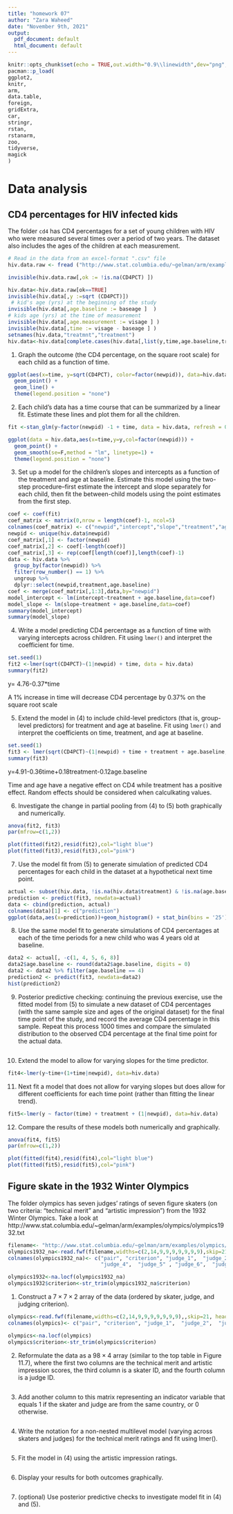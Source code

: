 ```yaml
---
title: "homework 07"
author: "Zara Waheed"
date: "November 9th, 2021"
output:
  pdf_document: default
  html_document: default
---
```


```r
knitr::opts_chunk$set(echo = TRUE,out.width="0.9\\linewidth",dev="png",fig.align  = 'center')
pacman::p_load(
ggplot2,
knitr,
arm,
data.table,
foreign,
gridExtra,
car,
stringr,
rstan,
rstanarm,
zoo,
tidyverse,
magick
)
```



# Data analysis 


## CD4 percentages for HIV infected kids

The folder `cd4` has CD4 percentages for a set of young children with HIV who were measured several times over a period of two years. The dataset also includes the ages of the children at each measurement.

```r
# Read in the data from an excel-format ".csv" file
hiv.data.raw <- fread ("http://www.stat.columbia.edu/~gelman/arm/examples/cd4/allvar.csv")

invisible(hiv.data.raw[,ok := !is.na(CD4PCT) ])

hiv.data<-hiv.data.raw[ok==TRUE]
invisible(hiv.data[,y :=sqrt (CD4PCT)])
 # kid's age (yrs) at the beginning of the study
invisible(hiv.data[,age.baseline := baseage ]  ) 
# kids age (yrs) at the time of measurement
invisible(hiv.data[,age.measurement := visage ] ) 
invisible(hiv.data[,time := visage - baseage ] )
setnames(hiv.data,"treatmnt","treatment") 
hiv.data<-hiv.data[complete.cases(hiv.data[,list(y,time,age.baseline,treatment)])]
```

1. Graph the outcome (the CD4 percentage, on the square root scale) for each child as a function of time.
```r
ggplot(aes(x=time, y=sqrt(CD4PCT), color=factor(newpid)), data=hiv.data) +
  geom_point() +
  geom_line() +
  theme(legend.position = "none")
```

2. Each child's data has a time course that can be summarized by a linear fit. Estimate these lines and plot them for all the children.

```r
fit <-stan_glm(y~factor(newpid) -1 + time, data = hiv.data, refresh = 0)

ggplot(data = hiv.data,aes(x=time,y=y,col=factor(newpid))) + 
  geom_point() + 
  geom_smooth(se=F,method = "lm", linetype=1) + 
  theme(legend.position = "none")
```


3. Set up a model for the children's slopes and intercepts as a function of the treatment and age at baseline. Estimate this model using the two-step procedure–first estimate the intercept and slope separately for each child, then fit the between-child models using the point estimates from the first step.
```r
coef <- coef(fit)
coef_matrix <- matrix(0,nrow = length(coef)-1, ncol=5)
colnames(coef_matrix) <- c("newpid","intercept","slope","treatment","age")
newpid <- unique(hiv.data$newpid)
coef_matrix[,1] <- factor(newpid)
coef_matrix[,2] <- coef[-length(coef)]
coef_matrix[,3] <- rep(coef[length(coef)],length(coef)-1)
data <- hiv.data %>%
  group_by(factor(newpid)) %>%
  filter(row_number() == 1) %>% 
  ungroup %>%
  dplyr::select(newpid,treatment,age.baseline)
coef <- merge(coef_matrix[,1:3],data,by="newpid")
model_intercept <- lm(intercept~treatment + age.baseline,data=coef)
model_slope <- lm(slope~treatment + age.baseline,data=coef)
summary(model_intercept)
summary(model_slope)
```


4. Write a model predicting CD4 percentage as a function of time with varying intercepts across children. Fit using `lmer()` and interpret the coefficient for time.

```r
set.seed(1)
fit2 <-lmer(sqrt(CD4PCT)~(1|newpid) + time, data = hiv.data)
summary(fit2)
```

y= 4.76-0.37*time

A 1% increase in time will decrease CD4 percentage by 0.37% on the square root scale


5. Extend the model in (4) to include child-level predictors (that is, group-level predictors) for treatment and age at baseline. Fit using `lmer()` and interpret the coefficients on time, treatment, and age at baseline.

```r
set.seed(1)
fit3 <- lmer(sqrt(CD4PCT)~(1|newpid) + time + treatment + age.baseline, data = hiv.data)
summary(fit3)
```

y=4.91-0.36time+0.18treatment-0.12age.baseline

Time and age have a negative effect on CD4 while treatment has a positive effect. Random effects should be considered when calculkating values.


6. Investigate the change in partial pooling from (4) to (5) both graphically and numerically.

```r
anova(fit2, fit3)
par(mfrow=c(1,2))

plot(fitted(fit2),resid(fit2),col="light blue")
plot(fitted(fit3),resid(fit3),col="pink")
```


7. Use the model fit from (5) to generate simulation of predicted CD4 percentages for each child in the dataset at a hypothetical next time point.

```r
actual <- subset(hiv.data, !is.na(hiv.data$treatment) & !is.na(age.baseline))
prediction <- predict(fit3, newdata=actual)
data <- cbind(prediction, actual)
colnames(data)[1] <- c("prediction")
ggplot(data,aes(x=prediction))+geom_histogram() + stat_bin(bins = '25')
```

8. Use the same model fit to generate simulations of CD4 percentages at each of the time periods for a new child who was 4 years old at baseline.

```r
data2 <- actual[, -c(1, 4, 5, 6, 8)]
data2$age.baseline <- round(data2$age.baseline, digits = 0)
data2 <- data2 %>% filter(age.baseline == 4)
prediction2 <- predict(fit3, newdata=data2)
hist(prediction2)
```


9. Posterior predictive checking: continuing the previous exercise, use the fitted model from (5) to simulate a new dataset of CD4 percentages (with the same sample size and ages of the original dataset) for the final time point of the study, and record the average CD4 percentage in this sample. Repeat this process 1000 times and compare the simulated distribution to the observed CD4 percentage at the final time point for the actual data.
```r

```

10. Extend the model to allow for varying slopes for the time predictor.
```r
fit4<-lmer(y~time+(1+time|newpid), data=hiv.data)
```


11. Next fit a model that does not allow for varying slopes but does allow for different coefficients for each time point (rather than fitting the linear trend).
```r
fit5<-lmer(y ~ factor(time) + treatment + (1|newpid), data=hiv.data)
```


12. Compare the results of these models both numerically and graphically.
```r
anova(fit4, fit5)
par(mfrow=c(1,2))

plot(fitted(fit4),resid(fit4),col="light blue")
plot(fitted(fit5),resid(fit5),col="pink")
```


## Figure skate in the 1932 Winter Olympics

The folder olympics has seven judges' ratings of seven figure skaters (on two criteria: "technical merit" and "artistic impression") from the 1932 Winter Olympics. Take a look at 
http://www.stat.columbia.edu/~gelman/arm/examples/olympics/olympics1932.txt
```r
filename<- "http://www.stat.columbia.edu/~gelman/arm/examples/olympics/olympics1932.txt"
olympics1932_na<-read.fwf(filename,widths=c(2,14,9,9,9,9,9,9,9),skip=21,header = FALSE)
colnames(olympics1932_na)<- c("pair", "criterion", "judge_1",  "judge_2",  "judge_3",
                              "judge_4",  "judge_5" , "judge_6",  "judge_7")

olympics1932<-na.locf(olympics1932_na)
olympics1932$criterion<-str_trim(olympics1932_na$criterion)
```

1. Construct a $7\times 7 \times 2$ array of the data (ordered by skater, judge, and judging criterion).

```r
olympics<-read.fwf(filename,widths=c(2,14,9,9,9,9,9,9,9),,skip=21, header = FALSE)
colnames(olympics)<- c("pair", "criterion", "judge_1",  "judge_2",  "judge_3", "judge_4",  "judge_5" , "judge_6", "judge_7")

olympics<-na.locf(olympics)
olympics$criterion<-str_trim(olympics$criterion)
```

2. Reformulate the data as a $98\times 4$ array (similar to the top table in Figure 11.7), where the first two columns are the technical merit and artistic impression scores, the third column is a skater ID, and the fourth column is a judge ID.

```r

```

3. Add another column to this matrix representing an indicator variable that equals 1 if the skater and judge are from the same country, or 0 otherwise.

```r

```

4. Write the notation for a non-nested multilevel model (varying across skaters and judges) for the technical merit ratings and fit using lmer().
```r

```

5. Fit the model in (4) using the artistic impression ratings.
```r

```

6. Display your results for both outcomes graphically.

```r

```

7. (optional) Use posterior predictive checks to investigate model fit in (4) and (5).

```r

```

